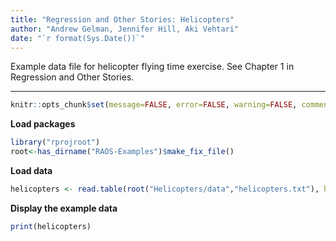 ```yaml
---
title: "Regression and Other Stories: Helicopters"
author: "Andrew Gelman, Jennifer Hill, Aki Vehtari"
date: "`r format(Sys.Date())`"
---
```

Example data file for helicopter flying time exercise. See Chapter
1 in Regression and Other Stories.

-------------


```r
knitr::opts_chunk$set(message=FALSE, error=FALSE, warning=FALSE, comment=NA)
```

**Load packages**

```r
library("rprojroot")
root<-has_dirname("RAOS-Examples")$make_fix_file()
```

**Load data**

```r
helicopters <- read.table(root("Helicopters/data","helicopters.txt"), header=TRUE)
```

**Display the example data**

```r
print(helicopters)
```

